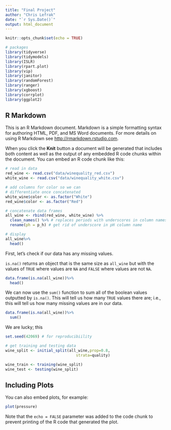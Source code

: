```yaml
---
title: "Final Project"
author: "Chris Lefrak"
date: "`r Sys.Date()`"
output: html_document
---
```


```r
knitr::opts_chunk$set(echo = TRUE)
```

```r
# packages
library(tidyverse)
library(tidymodels)
library(ISLR)
library(rpart.plot)
library(vip)
library(janitor)
library(randomForest)
library(ranger)
library(xgboost)
library(corrplot)
library(ggplot2)
```

## R Markdown

This is an R Markdown document. Markdown is a simple formatting syntax for authoring HTML, PDF, and MS Word documents. For more details on using R Markdown see <http://rmarkdown.rstudio.com>.

When you click the **Knit** button a document will be generated that includes both content as well as the output of any embedded R code chunks within the document. You can embed an R code chunk like this:

```r
# read in data
red_wine <- read.csv("data/winequality_red.csv")
white_wine <- read.csv("data/winequality_white.csv")

# add columns for color so we can
# differentiate once concatenated
white_wine$color <- as.factor("White")
red_wine$color <- as.factor("Red")

# concatenate data frames
all_wine <- rbind(red_wine, white_wine) %>% 
  clean_names() %>% # replaces periods with underscores in column names
  rename(ph = p_h) # get rid of underscore in pH column name

# display
all_wine%>%
  head()
```

First, let's check if our data has any missing values.

`is.na()` returns an object that is the same size as `all_wine` but with the values of `TRUE` where values are `NA` and `FALSE` where values are not `NA`.

```r
data.frame(is.na(all_wine))%>%
  head()
```

We can now use the `sum()` function to sum all of the boolean values outputted by `is.na()`. This will tell us how many `TRUE` values there are; i.e., this will tell us how many missing values are in our data.

```r
data.frame(is.na(all_wine))%>%
  sum()
```

We are lucky; this 


```r
set.seed(42069) # for reproducibiility

# get training and testing data
wine_split <- initial_split(all_wine,prop=0.8,
                               strata=quality)

wine_train <- training(wine_split)
wine_test <- testing(wine_split)
```

## Including Plots

You can also embed plots, for example:

```r
plot(pressure)
```

Note that the `echo = FALSE` parameter was added to the code chunk to prevent printing of the R code that generated the plot.
